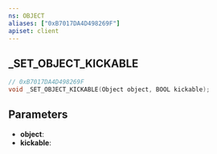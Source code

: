 ```yaml
---
ns: OBJECT
aliases: ["0xB7017DA4D498269F"]
apiset: client
---
```

## _SET_OBJECT_KICKABLE

```c
// 0xB7017DA4D498269F
void _SET_OBJECT_KICKABLE(Object object, BOOL kickable);
```


## Parameters
* **object**:
* **kickable**: